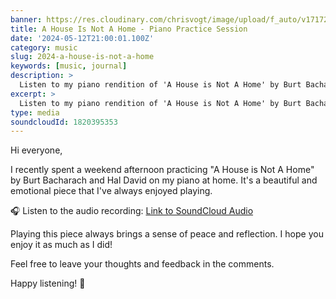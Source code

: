 ```yaml
---
banner: https://res.cloudinary.com/chrisvogt/image/upload/f_auto/v1717282723/piano-practice-banner_ydb1ei.jpg
title: A House Is Not A Home - Piano Practice Session
date: '2024-05-12T21:00:01.100Z'
category: music
slug: 2024-a-house-is-not-a-home
keywords: [music, journal]
description: >
  Listen to my piano rendition of 'A House is Not A Home' by Burt Bacharach and Hal David. Enjoy the soothing sounds of a weekend practice session. Available on SoundCloud.
excerpt: >
  Listen to my piano rendition of 'A House is Not A Home' by Burt Bacharach and Hal David.
type: media
soundcloudId: 1820395353
---
```


Hi everyone,

I recently spent a weekend afternoon practicing "A House is Not A Home" by Burt Bacharach and Hal David on my piano at home. It's a beautiful and emotional piece that I've always enjoyed playing.

🎧 Listen to the audio recording: [Link to SoundCloud Audio](https://soundcloud.com/c1v0/cold-little-heart-kiwanuka-piano-cover)

Playing this piece always brings a sense of peace and reflection. I hope you enjoy it as much as I did!

Feel free to leave your thoughts and feedback in the comments.

Happy listening! 🎹
